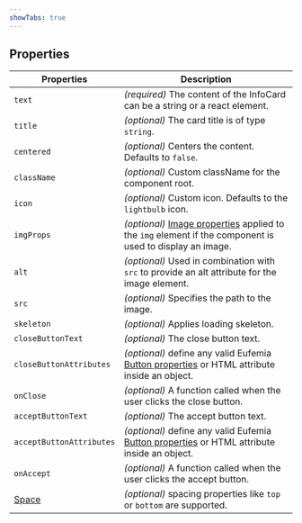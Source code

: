 ```yaml
---
showTabs: true
---
```


## Properties

| Properties                              | Description                                                                                                                        |
| --------------------------------------- | ---------------------------------------------------------------------------------------------------------------------------------- |
| `text`                                  | _(required)_ The content of the InfoCard can be a string or a react element.                                                       |
| `title`                                 | _(optional)_ The card title is of type `string`.                                                                                   |
| `centered`                              | _(optional)_ Centers the content. Defaults to `false`.                                                                             |
| `className`                             | _(optional)_ Custom className for the component root.                                                                              |
| `icon`                                  | _(optional)_ Custom icon. Defaults to the `lightbulb` icon.                                                                        |
| `imgProps`                              | _(optional)_ [Image properties](/uilib/elements/image) applied to the `img` element if the component is used to display an image.  |
| `alt`                                   | _(optional)_ Used in combination with `src` to provide an alt attribute for the image element.                                     |
| `src`                                   | _(optional)_ Specifies the path to the image.                                                                                      |
| `skeleton`                              | _(optional)_ Applies loading skeleton.                                                                                             |
| `closeButtonText`                       | _(optional)_ The close button text.                                                                                                |
| `closeButtonAttributes`                 | _(optional)_ define any valid Eufemia [Button properties](/uilib/components/button/properties) or HTML attribute inside an object. |
| `onClose`                               | _(optional)_ A function called when the user clicks the close button.                                                              |
| `acceptButtonText`                      | _(optional)_ The accept button text.                                                                                               |
| `acceptButtonAttributes`                | _(optional)_ define any valid Eufemia [Button properties](/uilib/components/button/properties) or HTML attribute inside an object. |
| `onAccept`                              | _(optional)_ A function called when the user clicks the accept button.                                                             |
| [Space](/uilib/layout/space/properties) | _(optional)_ spacing properties like `top` or `bottom` are supported.                                                              |
